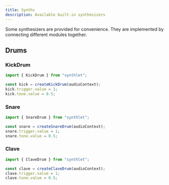 ```yaml
---
title: Synths
description: Available built-in synthesizers
---
```



Some synthesizers are provided for convenience. They are implemented by connecting different modules together.

## Drums

### KickDrum

```ts
import { KickDrum } from "synthlet";

const kick = createKickDrum(audioContext);
kick.trigger.value = 1;
kick.tone.value = 0.5;
```

<DrumExample instrumentName="KickDrum" />

### Snare

```ts
import { SnareDrum } from "synthlet";

const snare = createSnareDrum(audioContext);
snare.trigger.value = 1;
snare.tone.value = 0.5;
```

<DrumExample instrumentName="SnareDrum" />

### Clave

```ts
import { ClaveDrum } from "synthlet";

const clave = createClaveDrum(audioContext);
clave.trigger.value = 1;
clave.tone.value = 0.5;
```

<DrumExample instrumentName="ClaveDrum" />
